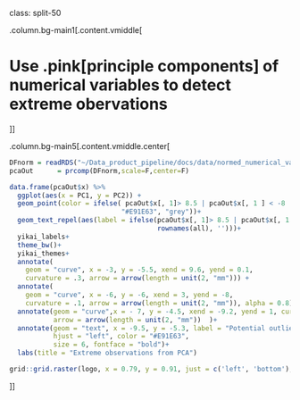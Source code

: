 class: split-50  

.column.bg-main1[.content.vmiddle[

# Use .pink[principle components] of numerical variables to detect extreme obervations

]]

.column.bg-main5[.content.vmiddle.center[


```r
DFnorm = readRDS("~/Data_product_pipeline/docs/data/normed_numerical_vars.rds")
pcaOut      = prcomp(DFnorm,scale=F,center=F)

data.frame(pcaOut$x) %>%
  ggplot(aes(x = PC1, y = PC2)) +
  geom_point(color = ifelse( pcaOut$x[, 1]> 8.5 | pcaOut$x[, 1 ] < -8 | pcaOut$x[,2 ] < -8  , 
                            "#E91E63", "grey"))+
  geom_text_repel(aes(label = ifelse(pcaOut$x[, 1]> 8.5 | pcaOut$x[, 1 ] < -8 | pcaOut$x[,2 ] < -8,
                                     rownames(all), '')))+
  yikai_labels+
  theme_bw()+
  yikai_themes+
  annotate(
    geom = "curve", x = -3, y = -5.5, xend = 9.6, yend = 0.1, 
    curvature = .3, arrow = arrow(length = unit(2, "mm"))) +
  annotate(
    geom = "curve", x = -6, y = -6, xend = 3, yend = -8, 
    curvature = .1, arrow = arrow(length = unit(2, "mm")), alpha = 0.8)+
  annotate(geom = "curve",x = - 7, y = -4.5, xend = -9.2, yend = 1, curvature = -0.1,
           arrow = arrow(length = unit(2, "mm"))  )+
  annotate(geom = "text", x = -9.5, y = -5.3, label = "Potential outliers", 
           hjust = "left", color = "#E91E63", 
           size = 6, fontface = "bold")+
  labs(title = "Extreme observations from PCA")

grid::grid.raster(logo, x = 0.79, y = 0.91, just = c('left', 'bottom'), width = unit(1.5, 'inches'))

```


]]
